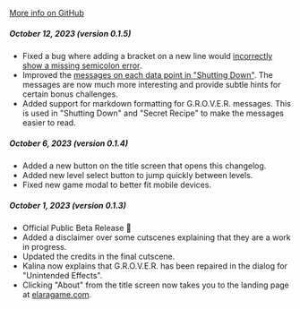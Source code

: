 [More info on GitHub](https://github.com/albrow/elara/commits/main)

##### October 12, 2023 (version 0.1.5)

- Fixed a bug where adding a bracket on a new line would [incorrectly show a missing semicolon error](https://github.com/albrow/elara/issues/67).
- Improved the [messages on each data point in "Shutting Down"](https://github.com/albrow/elara/issues/70). The messages are now much more interesting and provide subtle hints for certain bonus challenges.
- Added support for markdown formatting for G.R.O.V.E.R. messages. This is used in "Shutting Down" and "Secret Recipe" to make the messages easier to read.

##### October 6, 2023 (version 0.1.4)

- Added a new button on the title screen that opens this changelog.
- Added new level select button to jump quickly between levels.
- Fixed new game modal to better fit mobile devices.

##### October 1, 2023 (version 0.1.3)

- Official Public Beta Release 🎉
- Added a disclaimer over some cutscenes explaining that they are a work in progress.
- Updated the credits in the final cutscene.
- Kalina now explains that G.R.O.V.E.R. has been repaired in the dialog for "Unintended Effects".
- Clicking "About" from the title screen now takes you to the landing page at [elaragame.com](https://elaragame.com).
